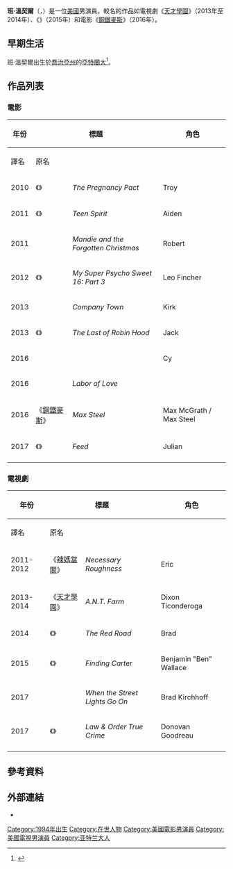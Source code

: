 {{noteTA
|G1=Show
|G2=Movie
|G3=TV
}}
{{Infobox entertainer
| type          = 男演員
| name          = 班·溫契爾
| foreignname   = Ben Winchell
| image         = 
| imagesize     = 220px
| caption       = 
| birth_name    = 
| birth_date    = {{Birth date and age|1994|7|3}}
| birth_place   = {{USA}}[[喬治亞州|喬治亞州]]，[[亞特蘭大|亞特蘭大]]
| occupation    = [[演員|演員]]
| years_active  = 2010年至今
| spouse        = 
| children      = 
| website       = 
}}
'''班·溫契爾'''（{{lang-en|'''Ben Winchell'''}}，{{bd|1994年|7月3日}}）是一位[[美國|美國]]男演員。較名的作品如電視劇《[[天才學園|天才學園]]》（2013年至2014年）、《{{link-en|尋找卡特|Finding Carter}}》（2015年）和電影《[[鋼鐵麥斯|鋼鐵麥斯]]》（2016年）。

==早期生活==
班·溫契爾出生於[[喬治亞州|喬治亞州]]的[[亞特蘭大|亞特蘭大]]<ref>{{cite web|title=Ben Winchell Profile|url=http://www.sandybro.com/ben-winchell-profile/|publisher=sandybro.com|accessdate=2015-08-18|deadurl=yes|archiveurl=https://web.archive.org/web/20161012224208/http://www.sandybro.com/ben-winchell-profile/|archivedate=2016年10月12日}}</ref>。

==作品列表==
===電影===
{| class="wikitable"
! rowspan=2 | 年份
! colspan=2 | 標題
! rowspan=2 | 角色
! rowspan=2 | 備註
|-
! 譯名 !! 原名
|-
| 2010
| 《{{link-en|懷孕契約|The Pregnancy Pact}}》
| ''The Pregnancy Pact''
| Troy
| 電視電影
|-
| 2011
| 《{{link-en|青春校園 (電影)|Teen Spirit (film)|青春校園}}》
| ''Teen Spirit''
| Aiden
| 電視電影
|-
| 2011
| 
| ''Mandie and the Forgotten Christmas''
| Robert
| 
|-
| 2012
| 《{{link-en|我恐怖的16歲花季3|My Super Psycho Sweet 16: Part 3}}》
| ''My Super Psycho Sweet 16: Part 3''
| Leo Fincher
| 電視電影
|-
| 2013
|
| ''Company Town''
| Kirk
| 電視電影
|-
| 2013
| 《{{link-en|最後的羅賓漢|The Last of Robin Hood}}》
| ''The Last of Robin Hood''
| Jack
| 
|-
| 2016
| 
| ''{{link-en|Carrie Pilby|Carrie Pilby (film)}}''
| Cy
| 
|-
| 2016
| 
| ''Labor of Love''
| 
| 
|-
| 2016
| 《[[鋼鐵麥斯|鋼鐵麥斯]]》
| ''Max Steel''
| Max McGrath / Max Steel
| 
|-
| 2017
| 《{{link-en|雙生子 (電影)|Feed (2017 film)|雙生子}}》
| ''Feed''
| Julian
| 
|-
|}

===電視劇===
{| class="wikitable"
! rowspan=2 | 年份
! colspan=2 | 標題
! rowspan=2 | 角色
! rowspan=2 | 備註
|-
! 譯名 !! 原名
|-
| 2011-2012
| 《[[辣媽當關|辣媽當關]]》
| ''Necessary Roughness''
| Eric
| 2集
|-
| 2013-2014
| 《[[天才學園|天才學園]]》
| ''A.N.T. Farm''
| Dixon Ticonderoga
| 3集
|-
| 2014
| 《{{link-en|紅番血路|The Red Road (TV series)}}》
| ''The Red Road''
| Brad
| 2集
|-
| 2015
| 《{{link-en|尋找卡特|Finding Carter}}》
| ''Finding Carter''
| Benjamin "Ben" Wallace
| 11集
|-
| 2017
| 
| ''When the Street Lights Go On''
| Brad Kirchhoff
| 試播集
|-
| 2017
| 《{{link-en|法網遊龍犯罪實錄|Law & Order True Crime|法網遊龍犯罪實錄：梅内德斯兄弟殺人案}}》
| ''Law & Order True Crime''
| Donovan Goodreau
| 4集
|-
|}

==參考資料==
{{reflist|30em}}

==外部連結==
* {{IMDb name|3656718}}

{{Authority control}}
{{DEFAULTSORT:Winchell, Ben}}
[[Category:1994年出生|Category:1994年出生]]
[[Category:在世人物|Category:在世人物]]
[[Category:美國電影男演員|Category:美國電影男演員]]
[[Category:美國電視男演員|Category:美國電視男演員]]
[[Category:亚特兰大人|Category:亚特兰大人]]